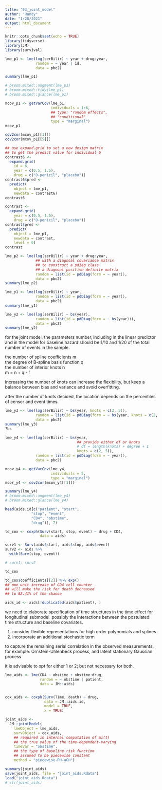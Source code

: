 ```yaml
---
title: "03_joint_model"
author: "Randy"
date: "1/28/2021"
output: html_document
---
```


```r
knitr::opts_chunk$set(echo = TRUE)
library(tidyverse)
library(JM)
library(survival)
```


```r
lme_p1 <- lme(log(serBilir) ~ year + drug:year,
              random = ~ year | id,
              data = pbc2)

summary(lme_p1)

# broom.mixed::augment(lme_p1)
# broom.mixed::tidy(lme_p1)
# broom.mixed::glance(lme_p1)
```


```r
mcov_p1 <- getVarCov(lme_p1,
                     individuals = 1:6,
                     ## type: "random effects",
                     ## "conditional"
                     type = "marginal")
mcov_p1 

cov2cor(mcov_p1[[1]])
cov2cor(mcov_p1[[5]])
```

```r
## use expand.grid to set a new design matrix
## to get the predict value for individual 6
contrast6 <-
  expand.grid(
    id = 6,
    year = c(0.5, 1.5),
    drug = c("D-penicil", "placebo"))
contrast6$pred <-
  predict(
    object = lme_p1,
    newdata = contrast6)
contrast6

contrast <-
  expand.grid(
    year = c(0.5, 1.5),
    drug = c("D-penicil", "placebo"))
contrast$pred <-
  predict(
    object = lme_p1,
    newdata = contrast,
    level = 0)
contrast

```


```r
lme_p2 <- lme(log(serBilir) ~ year + drug:year, 
              ## with a diagnoal covariance matrix
              ## to construct a pdiag class
              ## a diagnoal positive definite matrix
              random = list(id = pdDiag(form = ~ year)),
              data = pbc2)
summary(lme_p2)
```

```r
lme_y1 <- lme(log(serBilir) ~ year,
              random = list(id = pdDiag(form = ~ year)),
              data = pbc2)
summary(lme_y1)
```

```r
lme_y2 <- lme(log(serBilir) ~ bs(year), 
              random = list(id = pdDiag(form = ~ bs(year))),
              data = pbc2)
summary(lme_y2)
```

for the joint model, the parameters number, including in the linear predictor and in the 
model for baseline hazard should be 1/10 and 1/20 of the total number of events in the sample.

the number of spline coefficients m\
the degree of B-spline basis function q\
the number of interior knots n\
m = n + q - 1\

increasing the number of knots can increase the flexibility,
but keep a balance between bias and variance and avoid overfitting.\

after the number of knots decided, the location depends on the percentiles of censor and event times.
```r
lme_y3 <- lme(log(serBilir) ~ bs(year, knots = c(2, 5)), 
              random = list(id = pdDiag(form = ~ bs(year, knots = c(2, 5)))),
              data = pbc2)
summary(lme_y3)
?bs
```


```r
lme_y4 <- lme(log(serBilir) ~ bs(year, 
                                 ## provide either df or knots
                                 # df = length(knots) + degree + 1
                                 knots = c(2, 5)),
              random = list(id = pdDiag(form = ~ year)),
              data = pbc2)

mcov_y4 <- getVarCov(lme_y4, 
                     individuals = 5, 
                     type = "marginal")
mcor_y4 <- cov2cor(mcov_y4[[1]])

summary(lme_y4)
# broom.mixed::augment(lme_y4)
# broom.mixed::glance(lme_y4)
```


```r
head(aids.id[c("patient", "start", 
            "stop", "event",
            "CD4", "obstime", 
            "drug")], 7)
```

```r
td_cox <- coxph(Surv(start, stop, event) ~ drug + CD4,
                data = aids)

surv1 <- Surv(aids$start, aids$stop, aids$event)
surv2 <- aids %>%
  with(Surv(stop, event))

# surv1; surv2

td_cox

td_cox$coefficients[[2]] %>% exp()
## one unit increase of CD4 cell counter 
## will make the risk for death decreased
## to 82.41% of the chance
```


```r
aids_id <- aids[!duplicated(aids$patient), ]
```

we need to elaborate specification of time structures in the time effect for longitudinal submodel. possibly the interactions between the postulated time structure and baseline covariates.

1. consider flexible representations for high order polynomials and splines.
2. incorporate an additional stochastic term

to capture the remaining serial correlation in the observed measurements.
for example: Ornstein-Uhlenbeck process, and latent stationary Gaussian process\

it is advisable to opt for either 1 or 2; but not necessary for both.


```r
lme_aids <- lme(CD4 ~ obstime + obstime:drug,
                random = ~ obstime | patient, 
                data = JM::aids)


cox_aids <- coxph(Surv(Time, death) ~ drug,
                  data = JM::aids.id, 
                  model = TRUE,
                  x = TRUE)

joint_aids <- 
  JM::jointModel(
    lmeObject = lme_aids, 
    survObject = cox_aids,
    ## required in internal computation of mi(t)
    ## the true value of the time-dependent-varying
    timeVar = "obstime",
    ## the type of baseline risk function
    ## assumed to be piecewise constant
    method = "piecewise-PH-aGH")

summary(joint_aids)
save(joint_aids, file = "joint_aids.Rdata")
load("joint_aids.Rdata")
# str(joint_aids)
```

